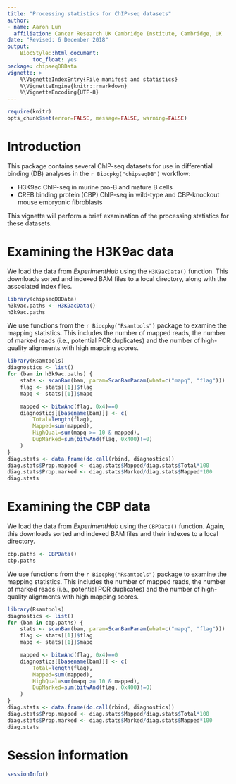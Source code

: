 ```yaml
---
title: "Processing statistics for ChIP-seq datasets"
author:
- name: Aaron Lun
  affiliation: Cancer Research UK Cambridge Institute, Cambridge, UK
date: "Revised: 6 December 2018"
output:
    BiocStyle::html_document:
        toc_float: yes
package: chipseqDBData 
vignette: >
    %\VignetteIndexEntry{File manifest and statistics}
    %\VignetteEngine{knitr::rmarkdown}
    %\VignetteEncoding{UTF-8}    
---
```


```r
require(knitr)
opts_chunk$set(error=FALSE, message=FALSE, warning=FALSE)
```

# Introduction

This package contains several ChIP-seq datasets for use in differential binding (DB) analyses in the `r Biocpkg("chipseqDB")` workflow:

- H3K9ac ChIP-seq in murine pro-B and mature B cells
- CREB binding protein (CBP) ChIP-seq in wild-type and CBP-knockout mouse embryonic fibroblasts 

This vignette will perform a brief examination of the processing statistics for these datasets.

# Examining the H3K9ac data

We load the data from _ExperimentHub_ using the `H3K9acData()` function.
This downloads sorted and indexed BAM files to a local directory, along with the associated index files.

```r
library(chipseqDBData)
h3k9ac.paths <- H3K9acData()
h3k9ac.paths
```

We use functions from the `r Biocpkg("Rsamtools")` package to examine the mapping statistics.
This includes the number of mapped reads, the number of marked reads (i.e., potential PCR duplicates) and the number of high-quality alignments with high mapping scores.

```r
library(Rsamtools)
diagnostics <- list()
for (bam in h3k9ac.paths) {
    stats <- scanBam(bam, param=ScanBamParam(what=c("mapq", "flag")))
    flag <- stats[[1]]$flag
    mapq <- stats[[1]]$mapq

    mapped <- bitwAnd(flag, 0x4)==0
    diagnostics[[basename(bam)]] <- c(
        Total=length(flag), 
        Mapped=sum(mapped),
        HighQual=sum(mapq >= 10 & mapped),
        DupMarked=sum(bitwAnd(flag, 0x400)!=0)
    )
}
diag.stats <- data.frame(do.call(rbind, diagnostics))
diag.stats$Prop.mapped <- diag.stats$Mapped/diag.stats$Total*100
diag.stats$Prop.marked <- diag.stats$Marked/diag.stats$Mapped*100
diag.stats
```

# Examining the CBP data

We load the data from _ExperimentHub_ using the `CBPData()` function.
Again, this downloads sorted and indexed BAM files and their indexes to a local directory.

```r
cbp.paths <- CBPData()
cbp.paths
```

We use functions from the `r Biocpkg("Rsamtools")` package to examine the mapping statistics.
This includes the number of mapped reads, the number of marked reads (i.e., potential PCR duplicates) and the number of high-quality alignments with high mapping scores.

```r
library(Rsamtools)
diagnostics <- list()
for (bam in cbp.paths) {
    stats <- scanBam(bam, param=ScanBamParam(what=c("mapq", "flag")))
    flag <- stats[[1]]$flag
    mapq <- stats[[1]]$mapq

    mapped <- bitwAnd(flag, 0x4)==0
    diagnostics[[basename(bam)]] <- c(
        Total=length(flag), 
        Mapped=sum(mapped),
        HighQual=sum(mapq >= 10 & mapped),
        DupMarked=sum(bitwAnd(flag, 0x400)!=0)
    )
}
diag.stats <- data.frame(do.call(rbind, diagnostics))
diag.stats$Prop.mapped <- diag.stats$Mapped/diag.stats$Total*100
diag.stats$Prop.marked <- diag.stats$Marked/diag.stats$Mapped*100
diag.stats
```

# Session information

```r
sessionInfo()
```
